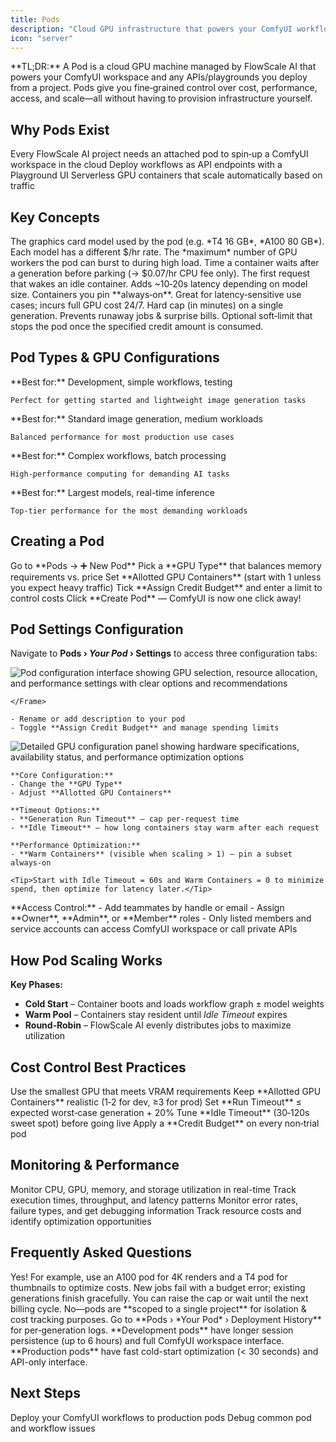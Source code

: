 ```yaml
---
title: Pods
description: "Cloud GPU infrastructure that powers your ComfyUI workflows and deployments"
icon: "server"
---
```


<Note>
**TL;DR:** A Pod is a cloud GPU machine managed by FlowScale AI that powers your ComfyUI workspace and any APIs/playgrounds you deploy from a project. Pods give you fine‑grained control over cost, performance, access, and scale—all without having to provision infrastructure yourself.
</Note>

## Why Pods Exist

<CardGroup cols={3}>
  <Card title="Run ComfyUI" icon="paintbrush">
    Every FlowScale AI project needs an attached pod to spin‑up a ComfyUI workspace in the cloud
  </Card>
  <Card title="Serve APIs & Playgrounds" icon="globe">
    Deploy workflows as API endpoints with a Playground UI
  </Card>
  <Card title="Scale on Demand" icon="arrows-maximize">
    Serverless GPU containers that scale automatically based on traffic
  </Card>
</CardGroup>

## Key Concepts

<AccordionGroup>
  <Accordion title="GPU Type">
    The graphics card model used by the pod (e.g. *T4 16 GB*, *A100 80 GB*). Each model has a different $/hr rate.
  </Accordion>
  <Accordion title="Allotted GPU Containers">
    The *maximum* number of GPU workers the pod can burst to during high load.
  </Accordion>
  <Accordion title="Idle Timeout">
    Time a container waits after a generation before parking (→ $0.07/hr CPU fee only).
  </Accordion>
  <Accordion title="Cold Start">
    The first request that wakes an idle container. Adds ~10‑20s latency depending on model size.
  </Accordion>
  <Accordion title="Warm Containers">
    Containers you pin **always‑on**. Great for latency‑sensitive use cases; incurs full GPU cost 24/7.
  </Accordion>
  <Accordion title="Run Timeout">
    Hard cap (in minutes) on a single generation. Prevents runaway jobs & surprise bills.
  </Accordion>
  <Accordion title="Credit Budget">
    Optional soft‑limit that stops the pod once the specified credit amount is consumed.
  </Accordion>
</AccordionGroup>

## Pod Types & GPU Configurations

<CardGroup cols={2}>
  <Card title="T4 - 16GB VRAM" icon="microchip" color="#10b981">
    **Best for:** Development, simple workflows, testing
    
    Perfect for getting started and lightweight image generation tasks
  </Card>
  <Card title="L4 - 24GB VRAM" icon="microchip" color="#3b82f6">
    **Best for:** Standard image generation, medium workloads
    
    Balanced performance for most production use cases
  </Card>
  <Card title="A100 - 40GB/80GB VRAM" icon="microchip" color="#f59e0b">
    **Best for:** Complex workflows, batch processing
    
    High-performance computing for demanding AI tasks
  </Card>
  <Card title="H100 - 80GB VRAM" icon="microchip" color="#dc2626">
    **Best for:** Largest models, real-time inference
    
    Top-tier performance for the most demanding workloads
  </Card>
</CardGroup>

## Creating a Pod

<Steps>
  <Step title="Navigate to Pods">
    Go to **Pods → ➕ New Pod**
  </Step>
  <Step title="Select GPU Type">
    Pick a **GPU Type** that balances memory requirements vs. price
  </Step>
  <Step title="Configure Containers">
    Set **Allotted GPU Containers** (start with 1 unless you expect heavy traffic)
  </Step>
  <Step title="Set Budget (Optional)">
    Tick **Assign Credit Budget** and enter a limit to control costs
  </Step>
  <Step title="Create">
    Click **Create Pod** — ComfyUI is now one click away!
  </Step>
</Steps>

## Pod Settings Configuration

Navigate to **Pods › *Your Pod* › Settings** to access three configuration tabs:

<Tabs>
  <Tab title="General">
    <Frame>
        <img src="/images/glossary/comfyui-pod-settings.png" alt = "Pod configuration interface showing GPU selection, resource allocation, and performance settings with clear options and recommendations" />

    </Frame>
    
    - Rename or add description to your pod
    - Toggle **Assign Credit Budget** and manage spending limits
  </Tab>
  
  <Tab title="GPU Settings">
    <Frame>
        <img src="/images/glossary/comfyui-pod-gpu-settings.png" alt="Detailed GPU configuration panel showing hardware specifications, availability status, and performance optimization options" />
    </Frame>
    
    **Core Configuration:**
    - Change the **GPU Type**
    - Adjust **Allotted GPU Containers**
    
    **Timeout Options:**
    - **Generation Run Timeout** – cap per‑request time
    - **Idle Timeout** – how long containers stay warm after each request
    
    **Performance Optimization:**
    - **Warm Containers** (visible when scaling > 1) – pin a subset always‑on
    
    <Tip>Start with Idle Timeout = 60s and Warm Containers = 0 to minimize spend, then optimize for latency later.</Tip>
  </Tab>
  
  <Tab title="Pod Members">
    **Access Control:**
    - Add teammates by handle or email
    - Assign **Owner**, **Admin**, or **Member** roles
    - Only listed members and service accounts can access ComfyUI workspace or call private APIs
  </Tab>
</Tabs>

## How Pod Scaling Works

**Key Phases:**
- **Cold Start** – Container boots and loads workflow graph ± model weights
- **Warm Pool** – Containers stay resident until *Idle Timeout* expires  
- **Round‑Robin** – FlowScale AI evenly distributes jobs to maximize utilization

## Cost Control Best Practices

<Checklist>
  <Check>Use the smallest GPU that meets VRAM requirements</Check>
  <Check>Keep **Allotted GPU Containers** realistic (1‑2 for dev, ≥3 for prod)</Check>
  <Check>Set **Run Timeout** ≤ expected worst‑case generation + 20%</Check>
  <Check>Tune **Idle Timeout** (30‑120s sweet spot) before going live</Check>
  <Check>Apply a **Credit Budget** on every non‑trial pod</Check>
</Checklist>

## Monitoring & Performance

<CardGroup cols={2}>
  <Card title="Real-Time Metrics" icon="chart-line">
    Monitor CPU, GPU, memory, and storage utilization in real-time
  </Card>
  <Card title="Performance Analytics" icon="gauge">
    Track execution times, throughput, and latency patterns
  </Card>
  <Card title="Error Tracking" icon="triangle-exclamation">
    Monitor error rates, failure types, and get debugging information
  </Card>
  <Card title="Cost Analytics" icon="dollar-sign">
    Track resource costs and identify optimization opportunities
  </Card>
</CardGroup>

## Frequently Asked Questions

<AccordionGroup>
  <Accordion title="Can one project use multiple pods?">
    Yes! For example, use an A100 pod for 4K renders and a T4 pod for thumbnails to optimize costs.
  </Accordion>
  
  <Accordion title="What happens when the budget is exceeded?">
    New jobs fail with a budget error; existing generations finish gracefully. You can raise the cap or wait until the next billing cycle.
  </Accordion>
  
  <Accordion title="Can I connect the same pod to several projects?">
    No—pods are **scoped to a single project** for isolation & cost tracking purposes.
  </Accordion>
  
  <Accordion title="How do I monitor usage?">
    Go to **Pods › *Your Pod* › Deployment History** for per‑generation logs.
  </Accordion>
  
  <Accordion title="What's the difference between development and production pods?">
    **Development pods** have longer session persistence (up to 6 hours) and full ComfyUI workspace interface. **Production pods** have fast cold-start optimization (< 30 seconds) and API-only interface.
  </Accordion>
</AccordionGroup>

## Next Steps

<CardGroup cols={2}>
  <Card
    title="Deploy Workflows"
    icon="rocket"
    href="/getting-started/deploy-workflows"
  >
    Deploy your ComfyUI workflows to production pods
  </Card>
  <Card
    title="Troubleshooting"
    icon="wrench"
    href="/getting-started/troubleshooting"
  >
    Debug common pod and workflow issues
  </Card>
</CardGroup>
